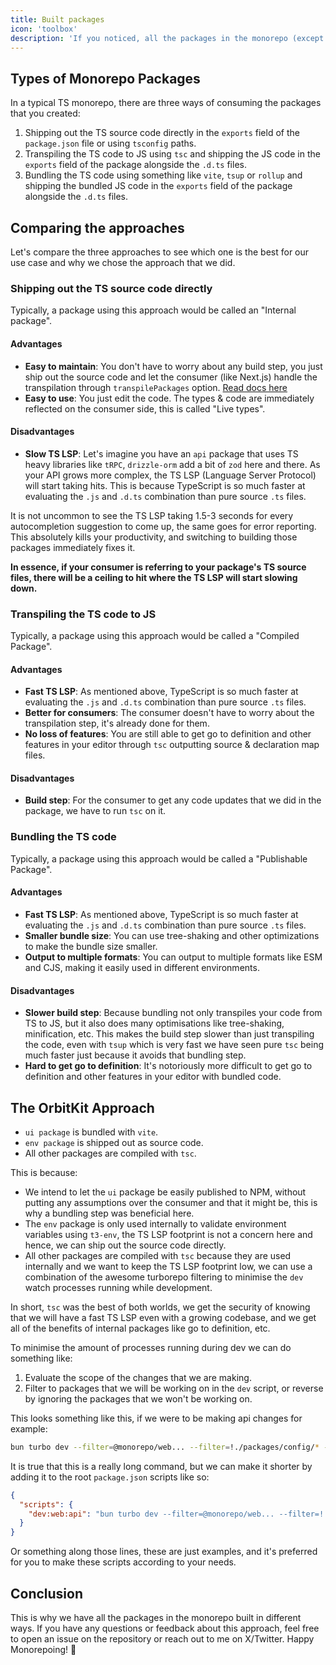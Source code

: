 ```yaml
---
title: Built packages
icon: 'toolbox'
description: 'If you noticed, all the packages in the monorepo (except the env one) are built using tsc or vite. Here is why.'
---
```


## Types of Monorepo Packages

In a typical TS monorepo, there are three ways of consuming the packages that you created:

1. Shipping out the TS source code directly in the `exports` field of the `package.json` file or using `tsconfig` paths.
2. Transpiling the TS code to JS using `tsc` and shipping the JS code in the `exports` field of the package alongside the `.d.ts` files.
3. Bundling the TS code using something like `vite`, `tsup` or `rollup` and shipping the bundled JS code in the `exports` field of the package alongside the `.d.ts` files.

## Comparing the approaches

Let's compare the three approaches to see which one is the best for our use case and why we chose the approach that we did.

### Shipping out the TS source code directly

Typically, a package using this approach would be called an "Internal package".

#### Advantages

- **Easy to maintain**: You don't have to worry about any build step, you just ship out the source code and let the consumer (like Next.js) handle the transpilation through `transpilePackages` option. [Read docs here](https://nextjs.org/docs/app/api-reference/next-config-js/transpilePackages)
- **Easy to use**: You just edit the code. The types & code are immediately reflected on the consumer side, this is called "Live types".

#### Disadvantages

- **Slow TS LSP**: Let's imagine you have an `api` package that uses TS heavy libraries like `tRPC`, `drizzle-orm` add a bit of `zod` here and there. As your API grows more complex, the TS LSP (Language Server Protocol) will start taking hits. This is because TypeScript is so much faster at evaluating the `.js` and `.d.ts` combination than pure source `.ts` files.

<Warning>
  It is not uncommon to see the TS LSP taking 1.5-3 seconds for every
  autocompletion suggestion to come up, the same goes for error reporting. This
  absolutely kills your productivity, and switching to building those packages
  immediately fixes it.
</Warning>

**In essence, if your consumer is referring to your package's TS source files, there will be a ceiling to hit where the TS LSP will start slowing down.**

### Transpiling the TS code to JS

Typically, a package using this approach would be called a "Compiled Package".

#### Advantages

- **Fast TS LSP**: As mentioned above, TypeScript is so much faster at evaluating the `.js` and `.d.ts` combination than pure source `.ts` files.
- **Better for consumers**: The consumer doesn't have to worry about the transpilation step, it's already done for them.
- **No loss of features**: You are still able to get go to definition and other features in your editor through `tsc` outputting source & declaration map files.

#### Disadvantages

- **Build step**: For the consumer to get any code updates that we did in the package, we have to run `tsc` on it.

### Bundling the TS code

Typically, a package using this approach would be called a "Publishable Package".

#### Advantages

- **Fast TS LSP**: As mentioned above, TypeScript is so much faster at evaluating the `.js` and `.d.ts` combination than pure source `.ts` files.
- **Smaller bundle size**: You can use tree-shaking and other optimizations to make the bundle size smaller.
- **Output to multiple formats**: You can output to multiple formats like ESM and CJS, making it easily used in different environments.

#### Disadvantages

- **Slower build step**: Because bundling not only transpiles your code from TS to JS, but it also does many optimisations like tree-shaking, minification, etc. This makes the build step slower than just transpiling the code, even with `tsup` which is very fast we have seen pure `tsc` being much faster just because it avoids that bundling step.
- **Hard to get go to definition**: It's notoriously more difficult to get go to definition and other features in your editor with bundled code.

## The OrbitKit Approach

- `ui package` is bundled with `vite`.
- `env package` is shipped out as source code.
- All other packages are compiled with `tsc`.

This is because:

- We intend to let the `ui` package be easily published to NPM, without putting any assumptions over the consumer and that it might be, this is why a bundling step was beneficial here.
- The `env` package is only used internally to validate environment variables using `t3-env`, the TS LSP footprint is not a concern here and hence, we can ship out the source code directly.
- All other packages are compiled with `tsc` because they are used internally and we want to keep the TS LSP footprint low, we can use a combination of the awesome turborepo filtering to minimise the `dev` watch processes running while development.

In short, `tsc` was the best of both worlds, we get the security of knowing that we will have a fast TS LSP even with a growing codebase, and we get all of the benefits of internal packages like go to definition, etc.

To minimise the amount of processes running during dev we can do something like:

1. Evaluate the scope of the changes that we are making.
2. Filter to packages that we will be working on in the `dev` script, or reverse by ignoring the packages that we won't be working on.

This looks something like this, if we were to be making api changes for example:

```bash
bun turbo dev --filter=@monorepo/web... --filter=!./packages/config/* --filter=!@monorepo/ui --only
```

It is true that this is a really long command, but we can make it shorter by adding it to the root `package.json` scripts like so:

```json
{
  "scripts": {
    "dev:web:api": "bun turbo dev --filter=@monorepo/web... --filter=!./packages/config/* --filter=!@monorepo/ui --only"
  }
}
```

Or something along those lines, these are just examples, and it's preferred for you to make these scripts according to your needs.

## Conclusion

This is why we have all the packages in the monorepo built in different ways. If you have any questions or feedback about this approach, feel free to open an issue on the repository or reach out to me on X/Twitter. Happy Monorepoing! 🚀
